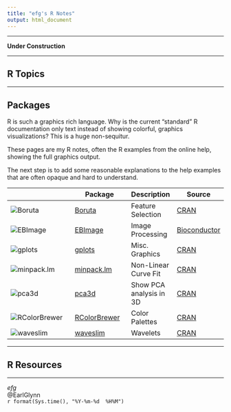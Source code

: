 ```yaml
---
title: "efg's R Notes"
output: html_document
---
```


*****

**Under Construction**

*****

## R Topics

*****

## Packages

R is such a graphics rich language.  Why is the current "standard" R documentation only text instead of showing colorful, graphics visualizations?  This is a huge non-sequitur.

These pages are my R notes, often the R examples from the online help, showing the full graphics output.  

The next step is to add some reasonable explanations to the help examples that are often opaque and hard to understand.

|                                                                     | Package                                         | Description     | Source       |
|---------------------------------------------------------------------|-------------------------------------------------|-----------------|--------------|
|![Boruta](package/Boruta/figures/Boruta.png)                         | [Boruta](package/Boruta/index.html)             |Feature Selection| [CRAN](http://cran.r-project.org/web/packages/Boruta/) |
|![EBImage](package/EBImage/figures/Cells.jpg)                        | [EBImage](package/EBImage/index.html)           |Image Processing | [Bioconductor](http://www.bioconductor.org/packages/release/bioc/html/EBImage.html) |
|![gplots](package/gplots/figures/heatmap2.png)                       | [gplots](package/gplots/index.html)             |Misc. Graphics   | [CRAN](http://cran.r-project.org/web/packages/gplots/) |
|![minpack.lm](package/minpack.lm/figures/minpack-lm.png)             | [minpack.lm](package/minpack.lm/index.html)     |Non-Linear Curve Fit|[CRAN](http://cran.r-project.org/web/packages/minpack.lm/) |
|![pca3d](package/pca3d/figures/pca3d.png)                            | [pca3d](package/pca3d/index.html)               |Show PCA analysis in 3D | [CRAN](http://cran.r-project.org/web/packages/pca3d/) |
|![RColorBrewer](package/RColorBrewer/figures/RColorBrewer.jpg)       | [RColorBrewer](package/RColorBrewer/index.html) |Color Palettes   | [CRAN](http://cran.r-project.org/web/packages/RColorBrewer/) |
|![waveslim](package/waveslim/figures/Ingrid-Daubechies-wavelets.jpg) | [waveslim](package/waveslim/index.html)         |Wavelets         | [CRAN](http://cran.r-project.org/web/packages/waveslim/)     |

*****
 
## R Resources

*****

*efg*  
@EarlGlynn  
`r format(Sys.time(), "%Y-%m-%d  %H%M")`                  
